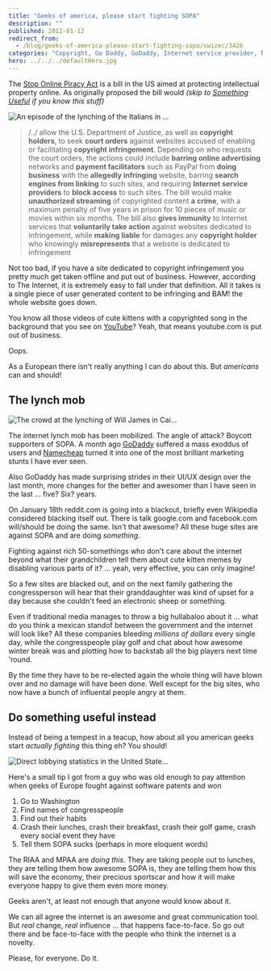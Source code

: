 ```yaml
---
title: "Geeks of america, please start fighting SOPA"
description: ""
published: 2012-01-12
redirect_from:
  - /blog/geeks-of-america-please-start-fighting-sopa/swizec/3426
categories: "Copyright, Go Daddy, GoDaddy, Internet service provider, Namecheap, PayPal, Uncategorized, United States, United States Department of Justice, Wikipedia, YouTube"
hero: ../../../defaultHero.jpg
---
```


The [Stop Online Piracy Act](http://en.wikipedia.org/wiki/SOPA) is a bill in the US aimed at protecting intellectual property online. As originally proposed the bill would _(skip to [Something Useful](#something_useful) if you know this stuff)_

![An episode of the lynching of the Italians in ...](https://swizec.com/wp-content/uploads/2012/01/300px-1891_New_Orleans_Italian_lynching5.jpg "An episode of the lynching of the Italians in ...")

> /../ allow the U.S. Department of Justice, as well as **copyright holders**, to seek **court orders** against websites accused of enabling or facilitating **copyright infringement**. Depending on who requests the court orders, the actions could include **barring online advertising** networks and **payment facilitators** such as PayPal from **doing business** with the **allegedly infringing** website, barring **search engines from linking** to such sites, and requiring **Internet service providers** to **block access** to such sites. The bill would make **unauthorized streaming** of copyrighted content **a crime**, with a maximum penalty of five years in prison for 10 pieces of music or movies within six months. The bill also **gives immunity** to Internet services that **voluntarily take action** against websites dedicated to infringement, while **making liable** for damages any **copyright holder** who knowingly **misrepresents** that a website is dedicated to infringement

Not too bad, if you have a site dedicated to copyright infringement you pretty much get taken offline and put out of business. However, according to The Internet, it is extremely easy to fall under that definition. All it takes is a single piece of user generated content to be infringing and BAM! the whole website goes down.

You know all those videos of cute kittens with a copyrighted song in the background that you see on [YouTube](http://www.youtube.com/ "YouTube")? Yeah, that means youtube.com is put out of business.

Oops.

As a European there isn't really anything I can do about this. But _americans_ can and should!

## The lynch mob

![The crowd at the lynching of Will James in Cai...](https://swizec.com/wp-content/uploads/2012/01/300px-WillJamesMob4.gif "The crowd at the lynching of Will James in Cai...")

The internet lynch mob has been mobilized. The angle of attack? Boycott supporters of SOPA. A month ago [GoDaddy](http://www.godaddy.com/ "Go Daddy") suffered a mass exoddus of users and [Namecheap](http://www.namecheap.com/ "Namecheap") turned it into one of the most brilliant marketing stunts I have ever seen.

Also GoDaddy has made surprising strides in their UI/UX design over the last month, more changes for the better and awesomer than I have seen in the last ... five? Six? years.

On January 18th reddit.com is going into a blackout, briefly even Wikipedia considered blacking itself out. There is talk google.com and facebook.com will/should be doing the same. Isn't that awesome? All these huge sites are against SOPA and are doing _something_.

Fighting against rich 50-somethings who don't care about the internet beyond what their grandchildren tell them about cute kitten memes by disabling various parts of it? ... yeah, very effective, you can only imagine!

So a few sites are blacked out, and on the next family gathering the congressperson will hear that their granddaughter was kind of upset for a day because she couldn't feed an electronic sheep or something.

Even if traditional media manages to throw a big hullabaloo about it ... what do you think a mexican standof between the government and the internet will look like? All these companies bleeding _millions of dollars_ every single day, while the congresspeople play golf and chat about how awesome winter break was and plotting how to backstab all the big players next time 'round.

By the time they have to be re-elected again the whole thing will have blown over and no damage will have been done. Well except for the big sites, who now have a bunch of influental people angry at them.

[]()

## Do something useful instead

Instead of being a tempest in a teacup, how about all you american geeks start _actually fighting_ this thing eh? You should!

![Direct lobbying statistics in the United State...](https://swizec.com/wp-content/uploads/2012/01/300px-Lobbying_Data3.png "Direct lobbying statistics in the United State...")

Here's a small tip I got from a guy who was old enough to pay attention when geeks of Europe fought against software patents and won

1.  Go to Washington
2.  Find names of congresspeople
3.  Find out their habits
4.  Crash their lunches, crash their breakfast, crash their golf game, crash every social event they have
5.  Tell them SOPA sucks (perhaps in more eloquent words)

The RIAA and MPAA are _doing this_. They are taking people out to lunches, they are telling them how awesome SOPA is, they are telling them how this will save the economy, their precious sportscar and how it will make everyone happy to give them even more money.

Geeks aren't, at least not enough that anyone would know about it.

We can all agree the internet is an awesome and great communication tool. But _real_ change, _real_ influence ... that happens face-to-face. So go out there and be face-to-face with the people who think the internet is a novelty.

Please, for everyone. Do it.

